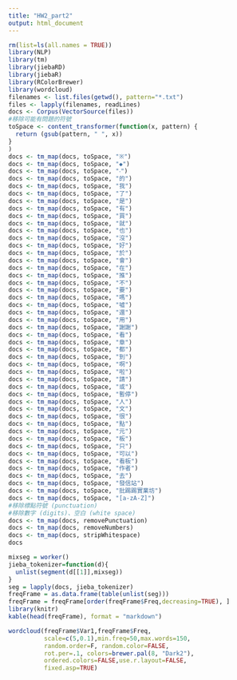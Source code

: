 ```yaml
---
title: "HW2_part2"
output: html_document
---
```


```r
rm(list=ls(all.names = TRUE))
library(NLP)
library(tm)
library(jiebaRD)
library(jiebaR)
library(RColorBrewer)
library(wordcloud)
filenames <- list.files(getwd(), pattern="*.txt")
files <- lapply(filenames, readLines)
docs <- Corpus(VectorSource(files))
#移除可能有問題的符號
toSpace <- content_transformer(function(x, pattern) {
  return (gsub(pattern, " ", x))
}
)
docs <- tm_map(docs, toSpace, "※")
docs <- tm_map(docs, toSpace, "◆")
docs <- tm_map(docs, toSpace, "‧")
docs <- tm_map(docs, toSpace, "的")
docs <- tm_map(docs, toSpace, "我")
docs <- tm_map(docs, toSpace, "了")
docs <- tm_map(docs, toSpace, "是")
docs <- tm_map(docs, toSpace, "有")
docs <- tm_map(docs, toSpace, "買")
docs <- tm_map(docs, toSpace, "就")
docs <- tm_map(docs, toSpace, "也")
docs <- tm_map(docs, toSpace, "沒")
docs <- tm_map(docs, toSpace, "好")
docs <- tm_map(docs, toSpace, "於")
docs <- tm_map(docs, toSpace, "會")
docs <- tm_map(docs, toSpace, "在")
docs <- tm_map(docs, toSpace, "推")
docs <- tm_map(docs, toSpace, "不")
docs <- tm_map(docs, toSpace, "要")
docs <- tm_map(docs, toSpace, "嗎")
docs <- tm_map(docs, toSpace, "噓")
docs <- tm_map(docs, toSpace, "還")
docs <- tm_map(docs, toSpace, "用")
docs <- tm_map(docs, toSpace, "謝謝")
docs <- tm_map(docs, toSpace, "看")
docs <- tm_map(docs, toSpace, "章")
docs <- tm_map(docs, toSpace, "都")
docs <- tm_map(docs, toSpace, "到")
docs <- tm_map(docs, toSpace, "啊")
docs <- tm_map(docs, toSpace, "啦")
docs <- tm_map(docs, toSpace, "請")
docs <- tm_map(docs, toSpace, "或")
docs <- tm_map(docs, toSpace, "暫停")
docs <- tm_map(docs, toSpace, "人")
docs <- tm_map(docs, toSpace, "文")
docs <- tm_map(docs, toSpace, "很")
docs <- tm_map(docs, toSpace, "點")
docs <- tm_map(docs, toSpace, "元")
docs <- tm_map(docs, toSpace, "板")
docs <- tm_map(docs, toSpace, "只")
docs <- tm_map(docs, toSpace, "可以")
docs <- tm_map(docs, toSpace, "看板")
docs <- tm_map(docs, toSpace, "作者")
docs <- tm_map(docs, toSpace, "去")
docs <- tm_map(docs, toSpace, "發信站")
docs <- tm_map(docs, toSpace, "批踢踢實業坊")
docs <- tm_map(docs, toSpace, "[a-zA-Z]")
#移除標點符號 (punctuation)
#移除數字 (digits)、空白 (white space)
docs <- tm_map(docs, removePunctuation)
docs <- tm_map(docs, removeNumbers)
docs <- tm_map(docs, stripWhitespace)
docs

mixseg = worker()
jieba_tokenizer=function(d){
  unlist(segment(d[[1]],mixseg))
}
seg = lapply(docs, jieba_tokenizer)
freqFrame = as.data.frame(table(unlist(seg)))
freqFrame = freqFrame[order(freqFrame$Freq,decreasing=TRUE), ]
library(knitr)
kable(head(freqFrame), format = "markdown")

wordcloud(freqFrame$Var1,freqFrame$Freq,
          scale=c(5,0.1),min.freq=50,max.words=150,
          random.order=F, random.color=FALSE, 
          rot.per=.1, colors=brewer.pal(8, "Dark2"),
          ordered.colors=FALSE,use.r.layout=FALSE,
          fixed.asp=TRUE)


```
